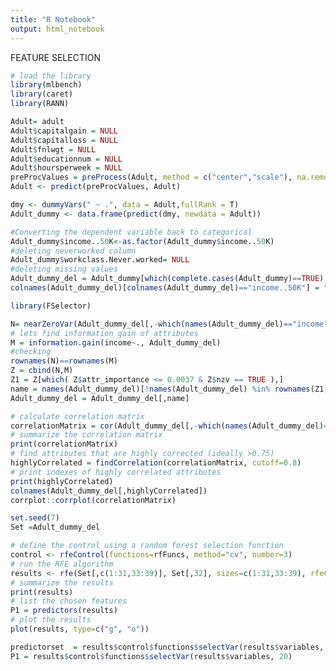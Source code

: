 ```yaml
---
title: "R Notebook"
output: html_notebook
---
```

FEATURE SELECTION 

```r
# load the library
library(mlbench)
library(caret)
library(RANN)
```

```r
Adult= adult
Adult$capitalgain = NULL
Adult$capitalloss = NULL
Adult$fnlwgt = NULL
Adult$educationnum = NULL
Adult$hoursperweek = NULL
preProcValues = preProcess(Adult, method = c("center","scale"), na.remove = TRUE)
Adult <- predict(preProcValues, Adult)

```

```r
dmy <- dummyVars(" ~ .", data = Adult,fullRank = T)
Adult_dummy <- data.frame(predict(dmy, newdata = Adult))

#Converting the dependent variable back to categorical
Adult_dummy$income..50K<-as.factor(Adult_dummy$income..50K)
#deleting neverworked column
Adult_dummy$workclass.Never.worked= NULL
#deleting missing values
Adult_dummy_del = Adult_dummy[which(complete.cases(Adult_dummy)==TRUE),]
colnames(Adult_dummy_del)[colnames(Adult_dummy_del)=="income..50K"] = "income"
```


```r

library(FSelector)
```



```r

N= nearZeroVar(Adult_dummy_del[,-which(names(Adult_dummy_del)=="income")], saveMetrics = TRUE)
# lets find information gain of attributes
M = information.gain(income~., Adult_dummy_del)
#checking 
rownames(N)==rownames(M)
Z = cbind(N,M)
Z1 = Z[which( Z$attr_importance <= 0.0037 & Z$nzv == TRUE ),] 
name = names(Adult_dummy_del)[!names(Adult_dummy_del) %in% rownames(Z1)]
Adult_dummy_del = Adult_dummy_del[,name]

```




```r
# calculate correlation matrix
correlationMatrix = cor(Adult_dummy_del[,-which(names(Adult_dummy_del)=="income")])
# summarize the correlation matrix
print(correlationMatrix)
# find attributes that are highly corrected (ideally >0.75)
highlyCorrelated = findCorrelation(correlationMatrix, cutoff=0.8)
# print indexes of highly correlated attributes
print(highlyCorrelated)
colnames(Adult_dummy_del[,highlyCorrelated])
corrplot::corrplot(correlationMatrix)
```

```r
set.seed(7)
Set =Adult_dummy_del

# define the control using a random forest selection function
control <- rfeControl(functions=rfFuncs, method="cv", number=3)
# run the RFE algorithm
results <- rfe(Set[,c(1:31,33:39)], Set[,32], sizes=c(1:31,33:39), rfeControl=control)
# summarize the results
print(results)
# list the chosen features
P1 = predictors(results)
# plot the results
plot(results, type=c("g", "o"))

```

```r
predictorset  = results$control$functions$selectVar(results$variables, 10)
P1 = results$control$functions$selectVar(results$variables, 20)
```



